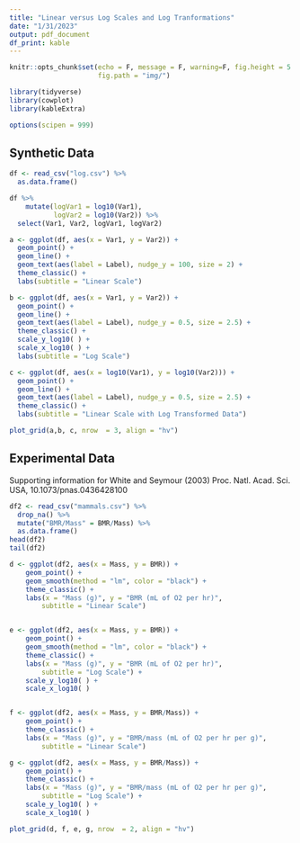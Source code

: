 ```yaml
---
title: "Linear versus Log Scales and Log Tranformations"
date: "1/31/2023"
output: pdf_document
df_print: kable
---
```


```r
knitr::opts_chunk$set(echo = F, message = F, warning=F, fig.height = 5.25,
                      fig.path = "img/")
```


```r
library(tidyverse)
library(cowplot)
library(kableExtra)

options(scipen = 999) 
```

## Synthetic Data

```r
df <- read_csv("log.csv") %>%
  as.data.frame()

df %>%
    mutate(logVar1 = log10(Var1),
           logVar2 = log10(Var2)) %>%
  select(Var1, Var2, logVar1, logVar2) 
```



```r
a <- ggplot(df, aes(x = Var1, y = Var2)) +
  geom_point() +
  geom_line() +
  geom_text(aes(label = Label), nudge_y = 100, size = 2) +
  theme_classic() +
  labs(subtitle = "Linear Scale") 

b <- ggplot(df, aes(x = Var1, y = Var2)) +
  geom_point() +
  geom_line() +
  geom_text(aes(label = Label), nudge_y = 0.5, size = 2.5) +
  theme_classic() +
  scale_y_log10( ) +
  scale_x_log10( ) +
  labs(subtitle = "Log Scale")

c <- ggplot(df, aes(x = log10(Var1), y = log10(Var2))) +
  geom_point() +
  geom_line() +
  geom_text(aes(label = Label), nudge_y = 0.5, size = 2.5) +
  theme_classic() +
  labs(subtitle = "Linear Scale with Log Transformed Data")

plot_grid(a,b, c, nrow  = 3, align = "hv")


```



## Experimental Data

Supporting information for White and Seymour (2003) Proc. Natl. Acad. Sci. USA, 10.1073/pnas.0436428100

```r
df2 <- read_csv("mammals.csv") %>%
  drop_na() %>%
  mutate("BMR/Mass" = BMR/Mass) %>%
  as.data.frame()
head(df2)
tail(df2)
```

```r

d <- ggplot(df2, aes(x = Mass, y = BMR)) +
    geom_point() +
    geom_smooth(method = "lm", color = "black") +
    theme_classic() +
    labs(x = "Mass (g)", y = "BMR (mL of O2 per hr)",
        subtitle = "Linear Scale") 


e <- ggplot(df2, aes(x = Mass, y = BMR)) +
    geom_point() +
    geom_smooth(method = "lm", color = "black") +
    theme_classic() +
    labs(x = "Mass (g)", y = "BMR (mL of O2 per hr)",
        subtitle = "Log Scale") +
    scale_y_log10( ) +
    scale_x_log10( ) 


f <- ggplot(df2, aes(x = Mass, y = BMR/Mass)) +
    geom_point() +
    theme_classic() +
    labs(x = "Mass (g)", y = "BMR/mass (mL of O2 per hr per g)",
        subtitle = "Linear Scale") 

g <- ggplot(df2, aes(x = Mass, y = BMR/Mass)) +
    geom_point() +
    theme_classic() +
    labs(x = "Mass (g)", y = "BMR/mass (mL of O2 per hr per g)",
        subtitle = "Log Scale") +
    scale_y_log10( ) +
    scale_x_log10( )

plot_grid(d, f, e, g, nrow  = 2, align = "hv")

```

